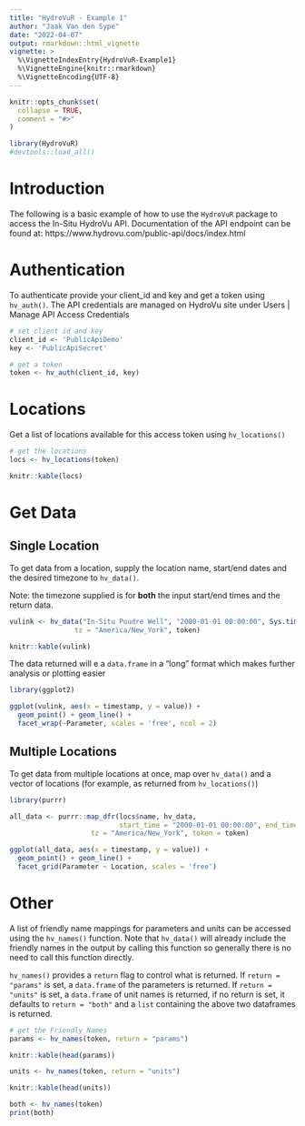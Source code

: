 ---
title: "HydroVuR - Example 1"
author: "Jaak Van den Sype"
date: "2022-04-07"
output: rmarkdown::html_vignette
vignette: >
  %\VignetteIndexEntry{HydroVuR-Example1}
  %\VignetteEngine{knitr::rmarkdown}
  %\VignetteEncoding{UTF-8}
---

```{r, include = FALSE}
knitr::opts_chunk$set(
  collapse = TRUE,
  comment = "#>"
)
```

```{r setup}
library(HydroVuR)
#devtools::load_all()
```

# Introduction

The following is a basic example of how to use the `HydroVuR` package to access the In-Situ HydroVu API.  Documentation of the API endpoint can be found at:  https://www.hydrovu.com/public-api/docs/index.html


# Authentication

To authenticate provide your client_id and key and get a token using `hv_auth()`.  The API credentials are managed on HydroVu site under Users | Manage API Access Credentials

```{r}

# set client id and key
client_id <- 'PublicApiDemo'
key <- 'PublicApiSecret'

# get a token
token <- hv_auth(client_id, key)

```

# Locations

Get a list of locations available for this access token using `hv_locations()`

```{r}

# get the locations
locs <- hv_locations(token)

knitr::kable(locs)

```

# Get Data

## Single Location

To get data from a location, supply the location name, start/end dates and the desired timezone to `hv_data()`.

Note: the timezone supplied is for **both** the input start/end times and the return data.


```{r}

vulink <- hv_data("In-Situ Poudre Well", "2000-01-01 00:00:00", Sys.time(), 
                tz = "America/New_York", token)

knitr::kable(vulink)

```

The data returned will e a `data.frame` in a "long" format which makes further analysis or plotting easier

```{r fig.height=4, fig.width=6}
library(ggplot2)

ggplot(vulink, aes(x = timestamp, y = value)) + 
  geom_point() + geom_line() + 
  facet_wrap(~Parameter, scales = 'free', ncol = 2)
```

## Multiple Locations

To get data from multiple locations at once, map over `hv_data()` and a vector of locations (for example, as returned from `hv_locations()`)

```{r}
library(purrr)

all_data <- purrr::map_dfr(locs$name, hv_data, 
                           start_time = "2000-01-01 00:00:00", end_time = Sys.time(),
                    tz = "America/New_York", token = token)

```

```{r fig.height=4, fig.width=6}

ggplot(all_data, aes(x = timestamp, y = value)) + 
  geom_point() + geom_line() + 
  facet_grid(Parameter ~ Location, scales = 'free')

```

# Other

A list of friendly name mappings for parameters and units can be accessed using the `hv_names()` function.  Note that `hv_data()` will already include the friendly names in the output by calling this function so generally there is no need to call this function directly.

`hv_names()` provides a `return` flag to control what is returned.  If `return = "params"` is set, a `data.frame` of the parameters is returned.  If `return = "units"` is set, a `data.frame` of unit names is returned, if no return is set, it defaults to `return = "both"` and a `list` containing the above two dataframes is returned.

```{r}
# get the Friendly Names
params <- hv_names(token, return = "params")

knitr::kable(head(params))
```

```{r}
units <- hv_names(token, return = "units")

knitr::kable(head(units))
```

```{r}
both <- hv_names(token)
print(both)
```

